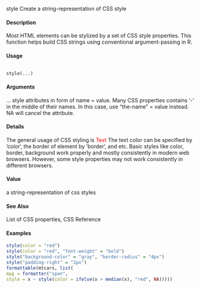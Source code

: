 
style Create a string-representation of CSS style

#### Description
Most HTML elements can be stylized by a set of CSS style properties. This function helps build
CSS strings using conventional argument-passing in R.

#### Usage
<pre><code>
style(...)
</code></pre>

#### Arguments
... style attributes in form of name = value. Many CSS properties contains '-' in
the middle of their names. In this case, use "the-name" = value instead. NA
will cancel the attribute.

#### Details
The general usage of CSS styling is
<span style = "color: red; border: 1px">Text</span>
The text color can be specified by ‘color‘, the border of element by ‘border‘, and etc.
Basic styles like color, border, background work properly and mostly consistently in modern
web browsers. However, some style properties may not work consistently in different browsers.

#### Value
a string-representation of css styles

#### See Also
List of CSS properties, CSS Reference

#### Examples
```r
style(color = "red")
style(color = "red", "font-weight" = "bold")
style("background-color" = "gray", "border-radius" = "4px")
style("padding-right" = "2px")
formattable(mtcars, list(
mpg = formatter("span",
style = x ~ style(color = ifelse(x > median(x), "red", NA)))))
```
